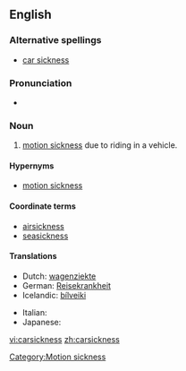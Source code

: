 ==English==

===Alternative spellings===
* [[car sickness]]

===Pronunciation===
* {{a|UK}} {{IPA|/ˈkɑː(ɹ)ˌsɪk.nəs/}}

===Noun===
{{en-noun|-}}

# [[motion sickness]] due to riding in a vehicle.

====Hypernyms====
* [[motion sickness]]

====Coordinate terms====
* [[airsickness]]
* [[seasickness]]

====Translations====
{{trans-top|motion sickness due to riding in a vehicle}}
* Dutch: [[wagenziekte]] {{f}}
* German: [[Reisekrankheit]] {{f}}
* Icelandic: [[bílveiki]] {{f}}
{{trans-mid}}
* Italian: {{t-|it|mal d'auto|m}}
* Japanese: {{t|ja|車酔い|tr=kuruma-yoi}}
{{trans-bottom}}

[[Category:Motion sickness]]

[[vi:carsickness]]
[[zh:carsickness]]